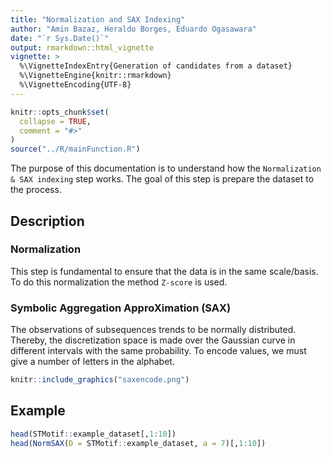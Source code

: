 ```yaml
---
title: "Normalization and SAX Indexing"
author: "Amin Bazaz, Heraldo Borges, Eduardo Ogasawara"
date: "`r Sys.Date()`"
output: rmarkdown::html_vignette
vignette: >
  %\VignetteIndexEntry{Generation of candidates from a dataset}
  %\VignetteEngine{knitr::rmarkdown}
  %\VignetteEncoding{UTF-8}
---
```


```r
knitr::opts_chunk$set(
  collapse = TRUE,
  comment = "#>"
)
source("../R/mainFunction.R")
```

The purpose of this documentation is to understand how the `Normalization & SAX indexing` step works.
The goal of this step is prepare the dataset to the process. 


## Description 

### Normalization

This step is fundamental to ensure that the data is in the same scale/basis.
To do this normalization the method `Z-score` is used.


### Symbolic Aggregation ApproXimation (SAX)

The observations of subsequences trends to be normally distributed. Thereby, the discretization space is made over the Gaussian curve in different intervals with the same probability.
To encode values, we must give a number of letters in the alphabet.

```r
knitr::include_graphics("saxencode.png")
```


## Example


```r
head(STMotif::example_dataset[,1:10])
head(NormSAX(D = STMotif::example_dataset, a = 7)[,1:10])
```

